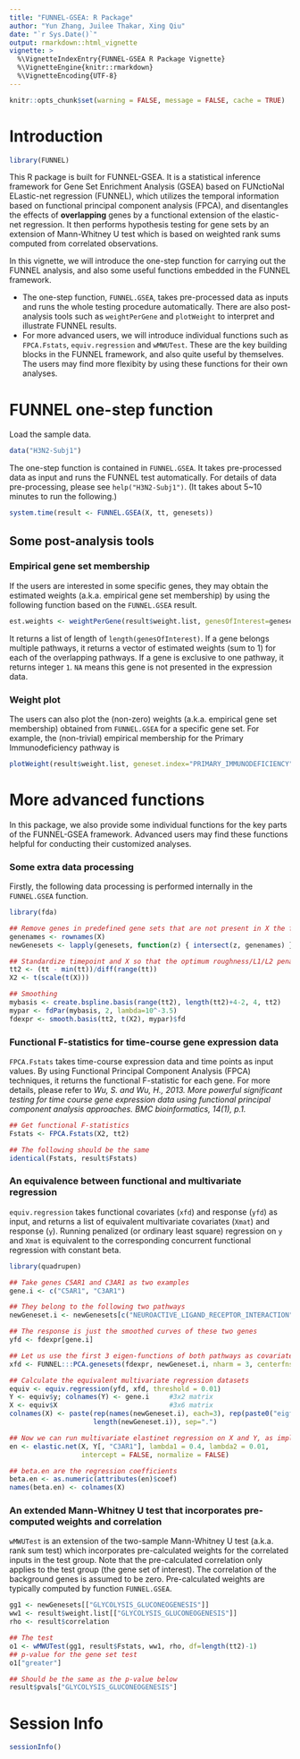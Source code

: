 ```yaml
---
title: "FUNNEL-GSEA: R Package"
author: "Yun Zhang, Juilee Thakar, Xing Qiu"
date: "`r Sys.Date()`"
output: rmarkdown::html_vignette
vignette: >
  %\VignetteIndexEntry{FUNNEL-GSEA R Package Vignette}
  %\VignetteEngine{knitr::rmarkdown}
  %\VignetteEncoding{UTF-8}
---
```

```r
knitr::opts_chunk$set(warning = FALSE, message = FALSE, cache = TRUE)
```
                      
# Introduction

```r
library(FUNNEL)
```

This R package is built for FUNNEL-GSEA. It is a statistical inference framework for Gene Set Enrichment Analysis (GSEA) based on FUNctioNal ELastic-net regression (FUNNEL), which utilizes the temporal information based on functional principal component analysis (FPCA), and disentangles the effects of **overlapping** genes by a functional extension of the elastic-net regression. It then performs hypothesis testing for gene sets by an extension of Mann-Whitney U test which is based on weighted rank sums computed from correlated observations.

In this vignette, we will introduce the one-step function for carrying out the FUNNEL analysis, and also some useful functions embedded in the FUNNEL framework. 

* The one-step function, `FUNNEL.GSEA`, takes pre-processed data as inputs and runs the whole testing procedure automatically. There are also post-analysis tools such as `weightPerGene` and `plotWeight` to interpret and illustrate FUNNEL results.
* For more advanced users, we will introduce individual functions such as `FPCA.Fstats`, `equiv.regression` and `wMWUTest`. These are the key building blocks in the FUNNEL framework, and also quite useful by themselves. The users may find more flexibity by using these functions for their own analyses. 

# FUNNEL one-step function

Load the sample data.
```r
data("H3N2-Subj1")
```

The one-step function is contained in `FUNNEL.GSEA`. It takes pre-processed data as input and runs the FUNNEL test automatically. For details of data pre-processing, please see `help("H3N2-Subj1")`. (It takes about 5~10 minutes to run the following.)

```r
system.time(result <- FUNNEL.GSEA(X, tt, genesets))
```

## Some post-analysis tools

### Empirical gene set membership

If the users are interested in some specific genes, they may obtain the estimated weights (a.k.a. empirical gene set membership) by using the following function based on the `FUNNEL.GSEA` result.

```r
est.weights <- weightPerGene(result$weight.list, genesOfInterest=genesets[["PRIMARY_IMMUNODEFICIENCY"]])
```

It returns a list of length of `length(genesOfInterest)`. If a gene belongs multiple pathways, it returns a vector of estimated weights (sum to 1) for each of the overlapping pathways. If a gene is exclusive to one pathway, it returns integer `1`. `NA` means this gene is not presented in the expression data.

### Weight plot

The users can also plot the (non-zero) weights (a.k.a. empirical gene set membership) obtained from `FUNNEL.GSEA` for a specific gene set. For example, the (non-trivial) empirical membership for the Primary Immunodeficiency pathway is 
```r
plotWeight(result$weight.list, geneset.index="PRIMARY_IMMUNODEFICIENCY")
```

# More advanced functions

In this package, we also provide some individual functions for the key parts of the FUNNEL-GSEA framework. Advanced users may find these functions helpful for conducting their customized analyses.

### Some extra data processing

Firstly, the following data processing is performed internally in the `FUNNEL.GSEA` function.

```r
library(fda)

## Remove genes in predefined gene sets that are not present in X the filtered input data
genenames <- rownames(X)
newGenesets <- lapply(genesets, function(z) { intersect(z, genenames) } )

## Standardize timepoint and X so that the optimum roughness/L1/L2 penality parameters are applicable
tt2 <- (tt - min(tt))/diff(range(tt))
X2 <- t(scale(t(X)))

## Smoothing
mybasis <- create.bspline.basis(range(tt2), length(tt2)+4-2, 4, tt2)
mypar <- fdPar(mybasis, 2, lambda=10^-3.5)
fdexpr <- smooth.basis(tt2, t(X2), mypar)$fd
```

### Functional F-statistics for time-course gene expression data

`FPCA.Fstats` takes time-course expression data and time points as input values. By using Functional Principal Component Analysis (FPCA) techniques, it returns the functional F-statistic for each gene. For more details, please refer to *Wu, S. and Wu, H., 2013. More powerful significant testing for time course gene expression data using functional principal component analysis approaches. BMC bioinformatics, 14(1), p.1.*

```r
## Get functional F-statistics
Fstats <- FPCA.Fstats(X2, tt2)

## The following should be the same
identical(Fstats, result$Fstats)
```

### An equivalence between functional and multivariate regression

`equiv.regression` takes functional covariates (`xfd`) and response (`yfd`) as
input, and returns a list of equivalent multivariate covariates (`Xmat`)
and response (`y`).  Running penalized (or ordinary least square)
regression on `y` and `Xmat` is equivalent to the corresponding concurrent
functional regression with constant beta.

```r
library(quadrupen)

## Take genes C5AR1 and C3AR1 as two examples
gene.i <- c("C5AR1", "C3AR1")

## They belong to the following two pathways
newGeneset.i <- newGenesets[c("NEUROACTIVE_LIGAND_RECEPTOR_INTERACTION", "COMPLEMENT_AND_COAGULATION_CASCADES")]

## The response is just the smoothed curves of these two genes
yfd <- fdexpr[gene.i]

## Let us use the first 3 eigen-functions of both pathways as covariates
xfd <- FUNNEL:::PCA.genesets(fdexpr, newGeneset.i, nharm = 3, centerfns = FALSE)$harmonics

## Calculate the equivalent multivariate regression datasets
equiv <- equiv.regression(yfd, xfd, threshold = 0.01)
Y <- equiv$y; colnames(Y) <- gene.i     #3x2 matrix
X <- equiv$X                            #3x6 matrix
colnames(X) <- paste(rep(names(newGeneset.i), each=3), rep(paste0("eigfun", 1:3),
                     length(newGeneset.i)), sep=".")

## Now we can run multivariate elastinet regression on X and Y, as implemented in package quadrupen
en <- elastic.net(X, Y[, "C3AR1"], lambda1 = 0.4, lambda2 = 0.01,
                  intercept = FALSE, normalize = FALSE)

## beta.en are the regression coefficients
beta.en <- as.numeric(attributes(en)$coef)
names(beta.en) <- colnames(X)
```

### An extended Mann-Whitney U test that incorporates pre-computed weights and correlation

`wMWUTest` is an extension of the two-sample Mann-Whitney U test (a.k.a. rank sum test)
which incorporates pre-calculated weights for the correlated inputs in the
test group. Note that the pre-calculated correlation only applies to the
test group (the gene set of interest).  The correlation of the
background genes is assumed to be zero.  Pre-calculated weights are
typically computed by function `FUNNEL.GSEA`.

```r
gg1 <- newGenesets[["GLYCOLYSIS_GLUCONEOGENESIS"]]
ww1 <- result$weight.list[["GLYCOLYSIS_GLUCONEOGENESIS"]]
rho <- result$correlation

## The test
o1 <- wMWUTest(gg1, result$Fstats, ww1, rho, df=length(tt2)-1)
## p-value for the gene set test
o1["greater"]

## Should be the same as the p-value below
result$pvals["GLYCOLYSIS_GLUCONEOGENESIS"]
```

# Session Info

```r
sessionInfo()
```
